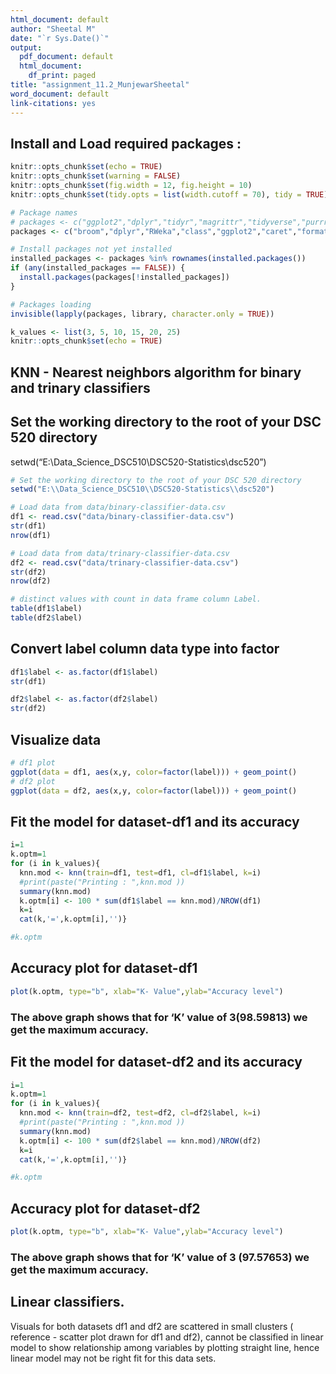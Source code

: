 ```yaml
---
html_document: default
author: "Sheetal M"
date: "`r Sys.Date()`"
output:
  pdf_document: default
  html_document:
    df_print: paged
title: "assignment_11.2_MunjewarSheetal"
word_document: default
link-citations: yes
---
```


## Install and Load required packages :
```r
knitr::opts_chunk$set(echo = TRUE)
knitr::opts_chunk$set(warning = FALSE)
knitr::opts_chunk$set(fig.width = 12, fig.height = 10)
knitr::opts_chunk$set(tidy.opts = list(width.cutoff = 70), tidy = TRUE)

# Package names
# packages <- c("ggplot2","dplyr","tidyr","magrittr","tidyverse","purrr","tidy")
packages <- c("broom","dplyr","RWeka","class","ggplot2","caret","formatR")

# Install packages not yet installed
installed_packages <- packages %in% rownames(installed.packages())
if (any(installed_packages == FALSE)) {
  install.packages(packages[!installed_packages])
}

# Packages loading
invisible(lapply(packages, library, character.only = TRUE))

k_values <- list(3, 5, 10, 15, 20, 25)
knitr::opts_chunk$set(echo = TRUE)

```

## KNN - Nearest neighbors algorithm for binary and trinary classifiers

## Set the working directory to the root of your DSC 520 directory
setwd("E:\\Data_Science_DSC510\\DSC520-Statistics\\dsc520") 

``` r

# Set the working directory to the root of your DSC 520 directory
setwd("E:\\Data_Science_DSC510\\DSC520-Statistics\\dsc520") 

# Load data from data/binary-classifier-data.csv
df1 <- read.csv("data/binary-classifier-data.csv")
str(df1)
nrow(df1)

# Load data from data/trinary-classifier-data.csv
df2 <- read.csv("data/trinary-classifier-data.csv")
str(df2)
nrow(df2)

# distinct values with count in data frame column Label.
table(df1$label)
table(df2$label)

```
## Convert label column data type into factor 
```r
df1$label <- as.factor(df1$label)
str(df1)

df2$label <- as.factor(df2$label)
str(df2)
```

## Visualize data 
```r
# df1 plot
ggplot(data = df1, aes(x,y, color=factor(label))) + geom_point()
# df2 plot
ggplot(data = df2, aes(x,y, color=factor(label))) + geom_point()

```

## Fit the model for dataset-df1 and its accuracy
```r
i=1
k.optm=1
for (i in k_values){
  knn.mod <- knn(train=df1, test=df1, cl=df1$label, k=i)
  #print(paste("Printing : ",knn.mod ))
  summary(knn.mod)
  k.optm[i] <- 100 * sum(df1$label == knn.mod)/NROW(df1)
  k=i
  cat(k,'=',k.optm[i],'')}

#k.optm
```
## Accuracy plot for dataset-df1
```r
plot(k.optm, type="b", xlab="K- Value",ylab="Accuracy level")
```
### The above graph shows that for ‘K’ value of 3(98.59813) we get the maximum accuracy.

## Fit the model for dataset-df2 and its accuracy
```r
i=1
k.optm=1
for (i in k_values){
  knn.mod <- knn(train=df2, test=df2, cl=df2$label, k=i)
  #print(paste("Printing : ",knn.mod ))
  summary(knn.mod)
  k.optm[i] <- 100 * sum(df2$label == knn.mod)/NROW(df2)
  k=i
  cat(k,'=',k.optm[i],'')}

#k.optm
```

## Accuracy plot for dataset-df2
```r
plot(k.optm, type="b", xlab="K- Value",ylab="Accuracy level")
```
### The above graph shows that for ‘K’ value of 3 (97.57653) we get the maximum accuracy.

## Linear classifiers.
Visuals for both datasets df1 and df2 are scattered in small clusters ( reference - scatter plot drawn for df1 and df2), cannot be classified in linear model to show relationship among variables by plotting straight line, hence linear model may not be right fit for this data sets.

